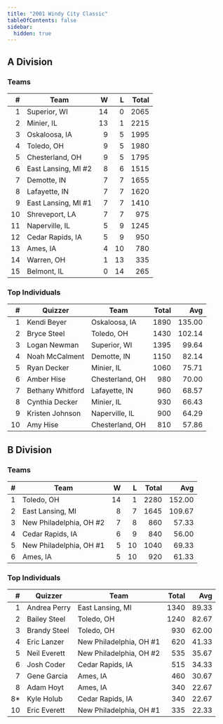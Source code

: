 ```yaml
---
title: "2001 Windy City Classic"
tableOfContents: false
sidebar:
  hidden: true
---
```


## A Division

### Teams

|    # | Team                |    W |    L | Total |
| ---: | ------------------- | ---: | ---: | ----: |
|    1 | Superior, WI        |   14 |    0 |  2065 |
|    2 | Minier, IL          |   13 |    1 |  2215 |
|    3 | Oskaloosa, IA       |    9 |    5 |  1995 |
|    4 | Toledo, OH          |    9 |    5 |  1980 |
|    5 | Chesterland, OH     |    9 |    5 |  1795 |
|    6 | East Lansing, MI #2 |    8 |    6 |  1515 |
|    7 | Demotte, IN         |    7 |    7 |  1655 |
|    8 | Lafayette, IN       |    7 |    7 |  1620 |
|    9 | East Lansing, MI #1 |    7 |    7 |  1410 |
|   10 | Shreveport, LA      |    7 |    7 |   975 |
|   11 | Naperville, IL      |    5 |    9 |  1245 |
|   12 | Cedar Rapids, IA    |    5 |    9 |   950 |
|   13 | Ames, IA            |    4 |   10 |   780 |
|   14 | Warren, OH          |    1 |   13 |   335 |
|   15 | Belmont, IL         |    0 |   14 |   265 |

### Top Individuals

|    # | Quizzer          | Team            | Total |    Avg |
| ---: | ---------------- | --------------- | ----: | -----: |
|    1 | Kendi Beyer      | Oskaloosa, IA   |  1890 | 135.00 |
|    2 | Bryce Steel      | Toledo, OH      |  1430 | 102.14 |
|    3 | Logan Newman     | Superior, WI    |  1395 |  99.64 |
|    4 | Noah McCalment   | Demotte, IN     |  1150 |  82.14 |
|    5 | Ryan Decker      | Minier, IL      |  1060 |  75.71 |
|    6 | Amber Hise       | Chesterland, OH |   980 |  70.00 |
|    7 | Bethany Whitford | Lafayette, IN   |   960 |  68.57 |
|    8 | Cynthia Decker   | Minier, IL      |   930 |  66.43 |
|    9 | Kristen Johnson  | Naperville, IL  |   900 |  64.29 |
|   10 | Amy Hise         | Chesterland, OH |   810 |  57.86 |

## B Division

### Teams

|    # | Team                    |    W |    L | Total |    Avg |
| ---: | ----------------------- | ---: | ---: | ----: | -----: |
|    1 | Toledo, OH              |   14 |    1 |  2280 | 152.00 |
|    2 | East Lansing, MI        |    8 |    7 |  1645 | 109.67 |
|    3 | New Philadelphia, OH #2 |    7 |    8 |   860 |  57.33 |
|    4 | Cedar Rapids, IA        |    6 |    9 |   840 |  56.00 |
|    5 | New Philadelphia, OH #1 |    5 |   10 |  1040 |  69.33 |
|    6 | Ames, IA                |    5 |   10 |   920 |  61.33 |

### Top Individuals

|    # | Quizzer      | Team                    | Total |   Avg |
| ---: | ------------ | ----------------------- | ----: | ----: |
|    1 | Andrea Perry | East Lansing, MI        |  1340 | 89.33 |
|    2 | Bailey Steel | Toledo, OH              |  1240 | 82.67 |
|    3 | Brandy Steel | Toledo, OH              |   930 | 62.00 |
|    4 | Eric Lanzer  | New Philadelphia, OH #1 |   620 | 41.33 |
|    5 | Neil Everett | New Philadelphia, OH #2 |   535 | 35.67 |
|    6 | Josh Coder   | Cedar Rapids, IA        |   515 | 34.33 |
|    7 | Gene Garcia  | Ames, IA                |   460 | 30.67 |
|    8 | Adam Hoyt    | Ames, IA                |   340 | 22.67 |
|   8* | Kyle Holub   | Cedar Rapids, IA        |   340 | 22.67 |
|   10 | Eric Everett | New Philadelphia, OH #1 |   335 | 22.33 |
